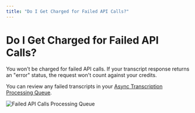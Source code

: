 ```yaml
---
title: "Do I Get Charged for Failed API Calls?"
---
```


# Do I Get Charged for Failed API Calls?

You won't be charged for failed API calls. If your transcript response returns an "error" status, the request won't count against your credits.

You can review any failed transcripts in your [Async Transcription Processing Queue](https://www.assemblyai.com/app/processing-queue).

![Failed API Calls Processing Queue](https://assets.usepylon.com/3146465c-ffdc-4f31-a047-ed00a6250b20%2F1731370466957-Screenshot2024-11-12at8.12.55AM.png?Expires=253370764800&Signature=HHLlB9UriK1M84Zsm5lU7oskylx6poVJoyS~6UI2HJniVOctlvE5gRnxxiXGrP~9E7SiajnTcHaWx4Ew5Kmc9ZyOW9LCeNdcr8T-~maQ2dzoevSXitWi6NSw0D~PE44nIamlNKr9rbhSQdrxZ1kI~N3e3l2SaYo3TNnK6ZTEVypgOKrGh3nTFA3QWfVrdYa2l0-oM0~DpHjBqPkzRo48EZywFUP4DhryNcPUM3GpWWBRaHh-gpLTyTfYgNMKLaUHiJE6Gxmfiph~wCOJC6hzYmiixKER5kyLdFRmmK2DpIVn-TtgCrTddXdjesC6QhIuUfFc~605JxnSh77Y8HeHNA__&Key-Pair-Id=K3NV4LZ47N8M46)
